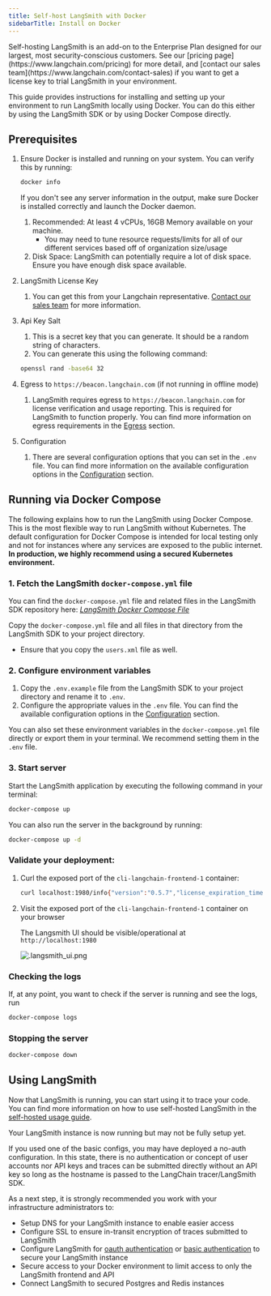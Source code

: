 ```yaml
---
title: Self-host LangSmith with Docker
sidebarTitle: Install on Docker
---
```


<Info>
Self-hosting LangSmith is an add-on to the Enterprise Plan designed for our largest, most security-conscious customers. See our [pricing page](https://www.langchain.com/pricing) for more detail, and [contact our sales team](https://www.langchain.com/contact-sales) if you want to get a license key to trial LangSmith in your environment.
</Info>

This guide provides instructions for installing and setting up your environment to run LangSmith locally using Docker. You can do this either by using the LangSmith SDK or by using Docker Compose directly.

## Prerequisites

1. Ensure Docker is installed and running on your system. You can verify this by running:

   ```bash
   docker info
   ```

   If you don't see any server information in the output, make sure Docker is installed correctly and launch the Docker daemon.

   1. Recommended: At least 4 vCPUs, 16GB Memory available on your machine.
      * You may need to tune resource requests/limits for all of our different services based off of organization size/usage
   2. Disk Space: LangSmith can potentially require a lot of disk space. Ensure you have enough disk space available.

2. LangSmith License Key
   1. You can get this from your Langchain representative. [Contact our sales team](https://www.langchain.com/contact-sales) for more information.

3. Api Key Salt

   1. This is a secret key that you can generate. It should be a random string of characters.
   2. You can generate this using the following command:

   ```bash
   openssl rand -base64 32
   ```

4. Egress to `https://beacon.langchain.com` (if not running in offline mode)
   1. LangSmith requires egress to `https://beacon.langchain.com` for license verification and usage reporting. This is required for LangSmith to function properly. You can find more information on egress requirements in the [Egress](/langsmith/self-host-egress) section.

5. Configuration
   1. There are several configuration options that you can set in the `.env` file. You can find more information on the available configuration options in the [Configuration](/langsmith/self-host-scale) section.

## Running via Docker Compose

The following explains how to run the LangSmith using Docker Compose. This is the most flexible way to run LangSmith without Kubernetes. The default configuration for Docker Compose is intended for local testing only and not for instances where any services are exposed to the public internet. **In production, we highly recommend using a secured Kubernetes environment.**

### 1. Fetch the LangSmith `docker-compose.yml` file

You can find the `docker-compose.yml` file and related files in the LangSmith SDK repository here: [*LangSmith Docker Compose File*](https://github.com/langchain-ai/helm/blob/main/charts/langsmith/docker-compose/docker-compose.yaml)

Copy the `docker-compose.yml` file and all files in that directory from the LangSmith SDK to your project directory.

* Ensure that you copy the `users.xml` file as well.

### 2. Configure environment variables

1. Copy the `.env.example` file from the LangSmith SDK to your project directory and rename it to `.env`.
2. Configure the appropriate values in the `.env` file. You can find the available configuration options in the [Configuration](/langsmith/architectural-overview) section.

You can also set these environment variables in the `docker-compose.yml` file directly or export them in your terminal. We recommend setting them in the `.env` file.

### 3. Start server

Start the LangSmith application by executing the following command in your terminal:

```bash
docker-compose up
```

You can also run the server in the background by running:

```bash
docker-compose up -d
```

### Validate your deployment:

1. Curl the exposed port of the `cli-langchain-frontend-1` container:

   ```bash
   curl localhost:1980/info{"version":"0.5.7","license_expiration_time":"2033-05-20T20:08:06","batch_ingest_config":{"scale_up_qsize_trigger":1000,"scale_up_nthreads_limit":16,"scale_down_nempty_trigger":4,"size_limit":100,"size_limit_bytes":20971520}}
   ```

2. Visit the exposed port of the `cli-langchain-frontend-1` container on your browser

   The Langsmith UI should be visible/operational at `http://localhost:1980`

   ![.langsmith\_ui.png](/langsmith/images/langsmith-ui.png)

### Checking the logs

If, at any point, you want to check if the server is running and see the logs, run

```bash
docker-compose logs
```

### Stopping the server

```bash
docker-compose down
```

## Using LangSmith

Now that LangSmith is running, you can start using it to trace your code. You can find more information on how to use self-hosted LangSmith in the [self-hosted usage guide](/langsmith/architectural-overview).

Your LangSmith instance is now running but may not be fully setup yet.

If you used one of the basic configs, you may have deployed a no-auth configuration. In this state, there is no authentication or concept of user accounts nor API keys and traces can be submitted directly without an API key so long as the hostname is passed to the LangChain tracer/LangSmith SDK.

As a next step, it is strongly recommended you work with your infrastructure administrators to:

* Setup DNS for your LangSmith instance to enable easier access
* Configure SSL to ensure in-transit encryption of traces submitted to LangSmith
* Configure LangSmith for [oauth authentication](/langsmith/self-host-sso) or [basic authentication](/langsmith/self-host-basic-auth) to secure your LangSmith instance
* Secure access to your Docker environment to limit access to only the LangSmith frontend and API
* Connect LangSmith to secured Postgres and Redis instances
